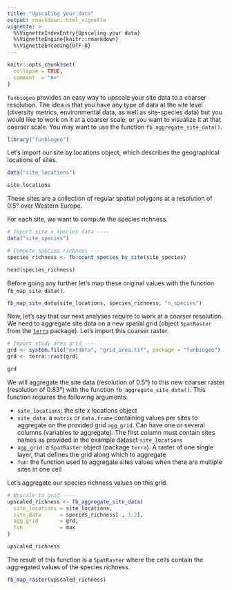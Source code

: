 ```yaml
---
title: "Upscaling your data"
output: rmarkdown::html_vignette
vignette: >
  %\VignetteIndexEntry{Upscaling your data}
  %\VignetteEngine{knitr::rmarkdown}
  %\VignetteEncoding{UTF-8}
---
```


```r
knitr::opts_chunk$set(
  collapse = TRUE,
  comment  = "#>"
)
```


`funbiogeo` provides an easy way to upscale your site data to a coarser resolution.
The idea is that you have any type of data at the site level (diversity metrics, 
environmental data, as well as site-species data) but you would like to work on it at a coarser scale, 
or you want to visualize it at that coarser scale. You may want to use the function
`fb_aggregate_site_data()`.


```r
library("funbiogeo")
```

Let's import our site by locations object, which describes the geographical locations of sites.


```r
data("site_locations")

site_locations
```

These sites are a collection of regular spatial polygons at a resolution of 0.5° over Western Europe.

For each site, we want to compute the species richness. 


```r
# Import site x species data ----
data("site_species")

# Compute species richness ----
species_richness <- fb_count_species_by_site(site_species)

head(species_richness)
```

Before going any further let's map these original values with the function
`fb_map_site_data()`.


```r
fb_map_site_data(site_locations, species_richness, "n_species")
```

Now, let's say that our next analyses require to work at a coarser resolution. We need to
aggregate site data on a new spatial grid (object `SpatRaster` from the 
[`terra`](http://cran.r-project.org/package=terra) package). Let's import this coarser raster.


```r
# Import study area grid ----
grd <- system.file("extdata", "grid_area.tif", package = "funbiogeo")
grd <- terra::rast(grd)

grd
```

We will aggregate the site data (resolution of 0.5°) to this new coarser raster (resolution of 0.83°) 
with the function `fb_aggregate_site_data()`. This function requires the following arguments:

- `site_locations`: the site x locations object
- `site_data`: a `matrix` or `data.frame` containing values per sites to aggregate on the provided grid `agg_grid`. Can have one or several columns (variables to aggregate). The first column must contain sites names as provided in the example dataset `site_locations`
- `agg_grid`: a `SpatRaster` object (package `terra`). A raster of one single layer, that defines the grid along which to aggregate
- `fun`: the function used to aggregate sites values when there are multiple sites in one cell

Let's aggregate our species richness values on this grid.


```r
# Upscale to grid ----
upscaled_richness <- fb_aggregate_site_data(
  site_locations = site_locations,
  site_data      = species_richness[ , 1:2],
  agg_grid       = grd,
  fun            = max
)

upscaled_richness
```

The result of this function is a `SpatRaster` where the cells contain the aggregated values of the species richness.


```r
fb_map_raster(upscaled_richness)
```
